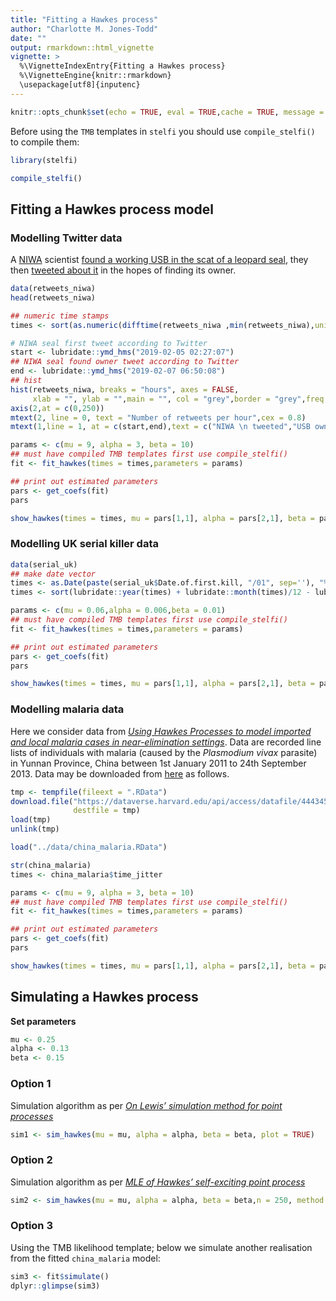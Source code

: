 ```yaml
---
title: "Fitting a Hawkes process"
author: "Charlotte M. Jones-Todd"
date: ""
output: rmarkdown::html_vignette
vignette: >
  %\VignetteIndexEntry{Fitting a Hawkes process}
  %\VignetteEngine{knitr::rmarkdown}
  \usepackage[utf8]{inputenc}
---
```


```r
knitr::opts_chunk$set(echo = TRUE, eval = TRUE,cache = TRUE, message = FALSE, warning = FALSE)
```

Before using the  `TMB` templates in `stelfi` you should use `compile_stelfi()` to compile them:

```r
library(stelfi)
```

```r
compile_stelfi()
```

## Fitting a Hawkes process model


### Modelling Twitter data

A [NIWA](https://niwa.co.nz/) scientist [found a working USB in the scat of a leopard seal](https://www.nzherald.co.nz/nz/news/article.cfm?c_id=1&objectid=12201147), they then [tweeted about it](https://twitter.com/niwa_nz/status/1092610541401587712) in the hopes of finding its owner.

```r
data(retweets_niwa)
head(retweets_niwa)
```

```r
## numeric time stamps
times <- sort(as.numeric(difftime(retweets_niwa ,min(retweets_niwa),units = "mins")))
```


```r
# NIWA seal first tweet according to Twitter
start <- lubridate::ymd_hms("2019-02-05 02:27:07")
## NIWA seal found owner tweet according to Twitter
end <- lubridate::ymd_hms("2019-02-07 06:50:08")
## hist
hist(retweets_niwa, breaks = "hours", axes = FALSE, 
     xlab = "", ylab = "",main = "", col = "grey",border = "grey",freq = TRUE)
axis(2,at = c(0,250))
mtext(2, line = 0, text = "Number of retweets per hour",cex = 0.8)
mtext(1,line = 1, at = c(start,end),text = c("NIWA \n tweeted","USB owner \n found"),cex = 0.9)
```



```r
params <- c(mu = 9, alpha = 3, beta = 10)
## must have compiled TMB templates first use compile_stelfi()
fit <- fit_hawkes(times = times,parameters = params) 
```


```r
## print out estimated parameters
pars <- get_coefs(fit)
pars
```



```r
show_hawkes(times = times, mu = pars[1,1], alpha = pars[2,1], beta = pars[3,1])
```

### Modelling UK serial killer data

```r
data(serial_uk)
## make date vector
times <- as.Date(paste(serial_uk$Date.of.first.kill, "/01", sep=''), "%m/%Y/%d")
times <- sort(lubridate::year(times) + lubridate::month(times)/12 - lubridate::year(min(times)))
```



```r
params <- c(mu = 0.06,alpha = 0.006,beta = 0.01)
## must have compiled TMB templates first use compile_stelfi()
fit <- fit_hawkes(times = times,parameters = params) 
```

```r
## print out estimated parameters
pars <- get_coefs(fit)
pars
```

```r
show_hawkes(times = times, mu = pars[1,1], alpha = pars[2,1], beta = pars[3,1])
```

### Modelling malaria data

Here we consider data from [*Using Hawkes Processes to model imported and local malaria cases in near-elimination settings*](https://dx.doi.org/10.1371%2Fjournal.pcbi.1008830). Data are recorded line lists of individuals with malaria (caused by the *Plasmodium vivax* parasite) in Yunnan Province, China between 1st January 2011 to 24th September 2013. Data may be downloaded from [here](https://dataverse.harvard.edu/dataset.xhtml?persistentId=doi:10.7910/DVN/YPRLIL) as follows.

```r
tmp <- tempfile(fileext = ".RData")
download.file("https://dataverse.harvard.edu/api/access/datafile/4443458",
              destfile = tmp)
load(tmp)
unlink(tmp)
```

```r
load("../data/china_malaria.RData")
```


```r
str(china_malaria)
times <- china_malaria$time_jitter
```

```r
params <- c(mu = 9, alpha = 3, beta = 10)
## must have compiled TMB templates first use compile_stelfi()
fit <- fit_hawkes(times = times,parameters = params) 
```

```r
## print out estimated parameters
pars <- get_coefs(fit)
pars
```

```r
show_hawkes(times = times, mu = pars[1,1], alpha = pars[2,1], beta = pars[3,1])
```

## Simulating a Hawkes process

**Set parameters**

```r
mu <- 0.25
alpha <- 0.13
beta <- 0.15
```

### Option 1

Simulation algorithm as per [*On Lewis' simulation method for point processes*](https://ieeexplore.ieee.org/document/1056305)

```r
sim1 <- sim_hawkes(mu = mu, alpha = alpha, beta = beta, plot = TRUE)
```

### Option 2

Simulation algorithm as per [*MLE of Hawkes' self-exciting point process*]({https://radhakrishna.typepad.com/mle-of-hawkes-self-exciting-process.pdf)

```r
sim2 <- sim_hawkes(mu = mu, alpha = alpha, beta = beta,n = 250, method = "2", plot = TRUE)
```

### Option 3

Using the TMB likelihood template; below we simulate another realisation from the fitted `china_malaria` model:

```r
sim3 <- fit$simulate()
dplyr::glimpse(sim3)
```
